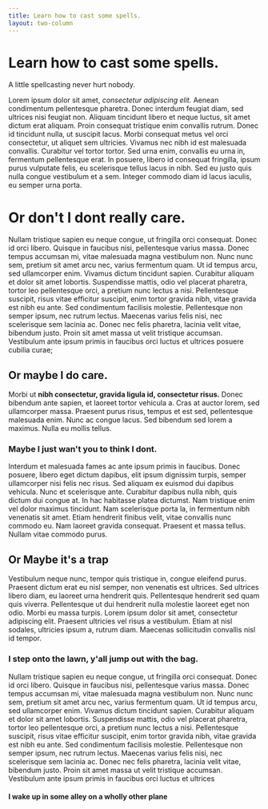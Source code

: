 ```yaml
---
title: Learn how to cast some spells.
layout: two-column
---
```


# Learn how to cast some spells.

A little spellcasting never hurt nobody.

Lorem ipsum dolor sit amet, _consectetur adipiscing elit._ Aenean
condimentum pellentesque pharetra. Donec interdum feugiat diam,
sed ultrices nisi feugiat non. Aliquam tincidunt libero et neque
luctus, sit amet dictum erat aliquam. Proin consequat tristique
enim convallis rutrum. Donec id tincidunt nulla, ut suscipit lacus.
Morbi consequat metus vel orci consectetur, ut aliquet sem ultricies.
Vivamus nec nibh id est malesuada convallis. Curabitur vel tortor
tortor. Sed urna enim, convallis eu urna in, fermentum pellentesque
erat. In posuere, libero id consequat fringilla, ipsum purus
vulputate felis, eu scelerisque tellus lacus in nibh. Sed eu justo
quis nulla congue vestibulum et a sem. Integer commodo diam id lacus
iaculis, eu semper urna porta.

# Or don't I dont really care.

Nullam tristique sapien eu neque congue, ut fringilla orci consequat.
Donec id orci libero. Quisque in faucibus nisi, pellentesque varius
massa. Donec tempus accumsan mi, vitae malesuada magna vestibulum non.
Nunc nunc sem, pretium sit amet arcu nec, varius fermentum quam.
Ut id tempus arcu, sed ullamcorper enim. Vivamus dictum tincidunt
sapien. Curabitur aliquam et dolor sit amet lobortis. Suspendisse
mattis, odio vel placerat pharetra, tortor leo pellentesque orci,
a pretium nunc lectus a nisi. Pellentesque suscipit, risus vitae
efficitur suscipit, enim tortor gravida nibh, vitae gravida est nibh
eu ante. Sed condimentum facilisis molestie. Pellentesque non semper
ipsum, nec rutrum lectus. Maecenas varius felis nisi, nec scelerisque
sem lacinia ac. Donec nec felis pharetra, lacinia velit vitae,
bibendum justo. Proin sit amet massa ut velit tristique accumsan.
Vestibulum ante ipsum primis in faucibus orci luctus et ultrices
posuere cubilia curae;

## Or maybe I do care.

Morbi ut **nibh consectetur, gravida ligula id, consectetur risus.**
Donec bibendum ante sapien, et laoreet tortor vehicula a. Cras at
auctor lorem, sed ullamcorper massa. Praesent purus risus, tempus
et est sed, pellentesque malesuada enim. Nunc ac congue lacus. Sed
bibendum sed lorem a maximus. Nulla eu mollis tellus.

### Maybe I just wan't you to think I dont.

Interdum et malesuada fames ac ante ipsum primis in faucibus. Donec
posuere, libero eget dictum dapibus, elit ipsum dignissim turpis,
semper ullamcorper nisi felis nec risus. Sed aliquam ex euismod dui
dapibus vehicula. Nunc et scelerisque ante. Curabitur dapibus nulla
nibh, quis dictum dui congue at. In hac habitasse platea dictumst.
Nam tristique enim vel dolor maximus tincidunt. Nam scelerisque porta
la, in fermentum nibh venenatis sit amet. Etiam hendrerit finibus
velit, vitae convallis nunc commodo eu. Nam laoreet gravida consequat.
Praesent et massa tellus. Nullam vitae commodo purus.

## Or Maybe it's a trap

Vestibulum neque nunc, tempor quis tristique in, congue eleifend
purus. Praesent dictum erat eu nisl semper, non venenatis est
ultrices. Sed ultrices libero diam, eu laoreet urna hendrerit quis.
Pellentesque hendrerit sed quam quis viverra. Pellentesque ut dui
hendrerit nulla molestie laoreet eget non odio. Morbi eu massa
turpis. Lorem ipsum dolor sit amet, consectetur adipiscing elit.
Praesent ultricies vel risus a vestibulum. Etiam at nisl sodales,
ultricies ipsum a, rutrum diam. Maecenas sollicitudin convallis nisl
id tempor.

### I step onto the lawn, y'all jump out with the bag.

Nullam tristique sapien eu neque congue, ut fringilla orci consequat.
Donec id orci libero. Quisque in faucibus nisi, pellentesque varius
massa. Donec tempus accumsan mi, vitae malesuada magna vestibulum non.
Nunc nunc sem, pretium sit amet arcu nec, varius fermentum quam. Ut
id tempus arcu, sed ullamcorper enim. Vivamus dictum tincidunt sapien.
Curabitur aliquam et dolor sit amet lobortis. Suspendisse mattis,
odio vel placerat pharetra, tortor leo pellentesque orci, a pretium
nunc lectus a nisi. Pellentesque suscipit, risus vitae efficitur
suscipit, enim tortor gravida nibh, vitae gravida est nibh eu ante.
Sed condimentum facilisis molestie. Pellentesque non semper ipsum,
nec rutrum lectus. Maecenas varius felis nisi, nec scelerisque sem
lacinia ac. Donec nec felis pharetra, lacinia velit vitae, bibendum
justo. Proin sit amet massa ut velit tristique accumsan. Vestibulum
ante ipsum primis in faucibus orci luctus et ultrices

#### I wake up in some alley on a wholly other plane
